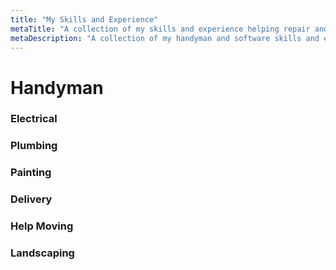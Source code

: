 ---
title: "My Skills and Experience"
metaTitle: "A collection of my skills and experience helping repair and grow my community threw good business practices"
metaDescription: "A collection of my handyman and software skills and experience helping repair and grow my community threw good business practices"
---

# Handyman


### Electrical


### Plumbing


### Painting


### Delivery 


### Help Moving


### Landscaping